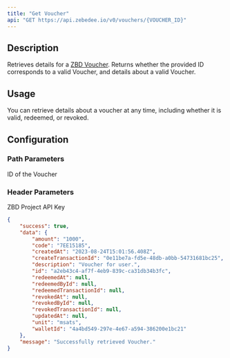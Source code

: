 ```yaml
---
title: "Get Voucher"
api: "GET https://api.zebedee.io/v0/vouchers/{VOUCHER_ID}"
---
```


## Description

Retrieves details for a [ZBD Voucher](/docs/dashboard/vouchers). Returns whether the provided ID corresponds to a valid Voucher, and details about a valid Voucher. 

## Usage

You can retrieve details about a voucher at any time, including whether it is valid, redeemed, or revoked.

## Configuration

### Path Parameters

<ParamField required path="VOUCHER_ID" type="string">
  ID of the Voucher
</ParamField>

### Header Parameters

<ParamField required header="apikey" type="string">
  ZBD Project API Key
</ParamField>



<ResponseExample>

```json Response
{
    "success": true,
    "data": {
        "amount": "1000",
        "code": "7EE15185",
        "createdAt": "2023-08-24T15:01:56.408Z",
        "createTransactionId": "0e11be7a-fd5e-48db-a0bb-54731681bc25",
        "description": "Voucher for user.",
        "id": "a2eb43c4-af7f-4eb9-839c-ca31db34b3fc",
        "redeemedAt": null,
        "redeemedById": null,
        "redeemedTransactionId": null,
        "revokedAt": null,
        "revokedById": null,
        "revokedTransactionId": null,
        "updatedAt": null,
        "unit": "msats",
        "walletId": "4a4bd549-297e-4e67-a594-386200e1bc21"
    },
    "message": "Successfully retrieved Voucher."
}
```

</ResponseExample>
